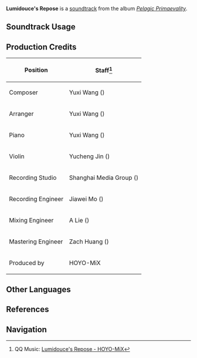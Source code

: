 {{Soundtrack Infobox
|image          = Pelagic Primaevality.png
|album          = Pelagic Primaevality
|disc           = 1
|number         = 02
|featured       =
|featured2      =
|featured3      =
|featured_disc  =
|featured_disc2 =
|featured_disc3 =
|youtube_id     = 0IFUMqEDfbo
|spotify_id     = 4JtLDLJVROlPS65UnwHEui
|previous       = Mellow Alize
|next           = Toast to Coast
}}
'''Lumidouce's Repose''' is a [[soundtrack]] from the album ''[[Pelagic Primaevality]]''.

==Soundtrack Usage==
{{Soundtrack Usage
|location = Lumidouce Harbor//night
|eventgameplay = Fragrant Fantasy//menu
}}

==Production Credits==
{| class="wikitable"
! Position
! Staff<ref>QQ Music: [https://y.qq.com/n/ryqq/songDetail/003IR0yY3dglln {{zh|柔灯轻漾时}} Lumidouce's Repose - HOYO-MiX]</ref>
|-
| Composer
| Yuxi Wang ({{zh|王予曦}})
|-
| Arranger
| Yuxi Wang ({{zh|王予曦}})
|-
| Piano
| Yuxi Wang ({{zh|王予曦}})
|-
| Violin
| Yucheng Jin ({{zh|金于城}})
|-
| Recording Studio
| Shanghai Media Group ({{zh|上海广播大厦}})
|-
| Recording Engineer
| Jiawei Mo ({{zh|莫家伟}})
|-
| Mixing Engineer
| A Lie ({{zh|阿烈}})
|-
| Mastering Engineer
| Zach Huang ({{zh|黄巍}})
|-
| Produced by
| HOYO-MiX
|}
<!--
==Trivia==
-->
==Other Languages==
{{Other Languages
|en      = Lumidouce's Repose
|zhs     = 柔灯轻漾时
|zhs_rm  = Róudēng Qīngyàng Shí
|zht     = 柔燈輕漾時
|zht_rm  = Róudēng Qīngyàng Shí
|zh_tl   = When the {{Lex|Lumidouce|zh}} Gently Ripple
|ja      = ルミドゥースの憩い
|ja_rm   = Rumiduusu no Ikoi
|ja_tl   = Lumidouce's Rest
}}

==References==
{{Reflist}}

==Navigation==
{{Soundtrack Navbox|Pelagic Primaevality}}